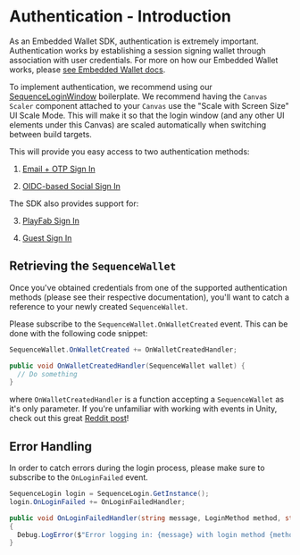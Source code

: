 # Authentication - Introduction

As an Embedded Wallet SDK, authentication is extremely important. Authentication works by establishing a session signing wallet through association with user credentials. For more on how our Embedded Wallet works, please [see Embedded Wallet docs](/solutions/wallets/developers/embedded-wallet/overview).

To implement authentication, we recommend using our [SequenceLoginWindow](/sdk/unity/bootstrap_game#login) boilerplate.
We recommend having the `Canvas Scaler` component attached to your `Canvas` use the "Scale with Screen Size" UI Scale Mode. This will make it so that the login window (and any other UI elements under this Canvas) are scaled automatically when switching between build targets.

This will provide you easy access to two authentication methods:

1. [Email + OTP Sign In](/sdk/unity/onboard/authentication/email)

2. [OIDC-based Social Sign In](/sdk/unity/onboard/authentication/oidc)

The SDK also provides support for:

3. [PlayFab Sign In](/sdk/unity/onboard/authentication/playfab)

4. [Guest Sign In](/sdk/unity/onboard/authentication/guest)

## Retrieving the `SequenceWallet`

Once you've obtained credentials from one of the supported authentication methods (please see their respective documentation), you'll want to catch a reference to your newly created `SequenceWallet`.

Please subscribe to the `SequenceWallet.OnWalletCreated` event. This can be done with the following code snippet:

```csharp
SequenceWallet.OnWalletCreated += OnWalletCreatedHandler;

public void OnWalletCreatedHandler(SequenceWallet wallet) {
  // Do something
}
```

where `OnWalletCreatedHandler` is a function accepting a `SequenceWallet` as it's only parameter. If you're unfamiliar with working with events in Unity, check out this great [Reddit post](https://www.reddit.com/r/gamedev/comments/u3hz2v/how_to_use_events_a_supersimple_unity_example/)!

## Error Handling

In order to catch errors during the login process, please make sure to subscribe to the `OnLoginFailed` event.

```csharp
SequenceLogin login = SequenceLogin.GetInstance();
login.OnLoginFailed += OnLoginFailedHandler;

public void OnLoginFailedHandler(string message, LoginMethod method, string email, List<LoginMethod> loginMethods = default)
{
  Debug.LogError($"Error logging in: {message} with login method {method} and email {email}");
}
```
